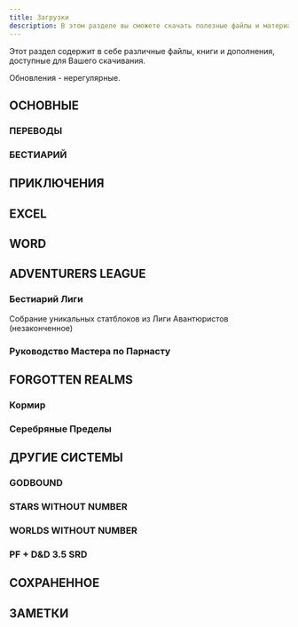 ```yaml
---
title: Загрузки
description: В этом разделе вы сможете скачать полезные файлы и материалы по D&D
---
```


Этот раздел содержит в себе различные файлы, книги и дополнения, доступные для Вашего скачивания.

Обновления - нерегулярные.

## ОСНОВНЫЕ

### ПЕРЕВОДЫ

<File file="LAZY_DM_RESOURCE_DOCUMENT_090.pdf" title="Ресурсный документ Ленивого Мастера (PDF)" />

<File file="LAZY_DM_RESOURCE_DOCUMENT_090.docx" title="Ресурсный документ Ленивого Мастера (DOCX)" />

### БЕСТИАРИЙ

<File
	file="PALANT%20GUIDE%20TO%20TACTICS%20-%20DROW%2007042022%20rev03.pdf"
	title="Дроу - тактика, информация, столкновения"
/>

<File
	file="ORCS%20-%20TACTICS%20ENCOUNTERS%20LORE%20-%20REV04%2017122022.pdf"
	title="Орки - тактика, информация, столкновения"
/>

<File file="Hobgoblins-encounters-2.pdf" title="Хобгоблины - тактика, информация, столкновения" />

## ПРИКЛЮЧЕНИЯ

<File file="remix_drakonyego_kusha_v_0_97.pdf" title="Драконий Куш - Ремикс Александриана" />

## EXCEL

<File file="healing-herbalism-generator.xls" title="ГЕНЕРАТОР ЛЕЧЕНИЯ И ГЕРБАЛИЗМА" />

## WORD

## ADVENTURERS LEAGUE

<File file="al-backgrounds-compendium-097.pdf" title="Собрание предысторий Лиги Авантюристов 0.97" />

<File file="al-backgrounds-compendium-101.pdf" title="Собрание предысторий Лиги Авантюристов 1.01" />

<File file="al-backgrounds-compendium-102.pdf" title="Собрание предысторий Лиги Авантюристов 1.02" />

<File file="al-backgrounds-compendium-110.pdf" title="Собрание предысторий Лиги Авантюристов 1.10" />

<File file="al-backgrounds-compendium-111.docx" title="Собрание предысторий Лиги Авантюристов 1.11 docx" />

<File
	file="al-compendium-of-al-backgrounds-rus-v.0.9.0.pdf"
	title="Собрание предысторий Лиги Авантюристов 0.90 (на русском языке)"
/>

<File
	file="al_backgrounds_rus_v1-0_1.pdf"
	title="Собрание предысторий Лиги Авантюристов 1.01 (на русском языке, r00t edition)"
/>

### Бестиарий Лиги

Собрание уникальных статблоков из Лиги Авантюристов (незаконченное)

<File file="al_tome_of_foes-v-0-6-3.pdf" title="Бестиарий Лиги Авантюристов" />

### Руководство Мастера по Парнасту

<File file="parnast.pdf" title="ПАРНАСТ В 1491 ЛД Описание города и основных персонажей в нем." />

<File file="parnast-master-guide-.pdf" title="Руководство Мастера по Парнасту" />

## FORGOTTEN REALMS

<File file="MULTIVERSE_CHRONOLOGY.pdf" title="Хронология Мультивселенной" />

### Кормир

<File file="cormyr-1493-dr-work-in-progress-issue-1.pdf" title="КОРМИР В 1493 ЛД" />

### Серебряные Пределы

<File file="silver-marches.pdf" title="Серебряные Пределы в 1493 ЛД" />

<File file="deadlymarches.docx" title="Смертельные Пределы в 1493 ЛД - docx" />

## ДРУГИЕ СИСТЕМЫ

### GODBOUND

<File file="godbound_free_ru_20191116.pdf" title="Godbound (бесплатная версия), перевод на русский" />

### STARS WITHOUT NUMBER

<File file="stars_without_number_rus_rus.pdf" title="Бесчисленные звезды" />

### WORLDS WITHOUT NUMBER

<File file="worlds-without-number-player-book.docx" title="Бесчисленные миры, книга игрока" />

### PF + D&D 3.5 SRD

<File
	file="sbornik-osnovnyh-pravil-versiya-0.82-rolevaya-igra-r-pathfinder.docx"
	title="Сборник основных правил (PF 1 like), v.0.82"
/>

## СОХРАНЕННОЕ

<File file="phb5e-alpha.pdf" title="Альфа версия Книги игрока" />

<File file="campaigncartographer3-rus-guide.pdf" title="Руководство по Campaign Cartographer 3+ на русском языке" />

<File file="mulmaster-city-guide.pdf" title="Описание Мулмастера (на английском)" />

<File file="5e_nautical_aderntures_v2.pdf" title="Правила для морских путешествий от Old Dungeon Master, версия 2" />

## ЗАМЕТКИ

<File file="basic-player-manual.pdf" title="Базовое руководство игрока" />

<File file="lance-troop-rules-draft-1.pdf" title="Заметка про правила отряда" />

<File
	file="eldritch-knight-095-beta-29052021.pdf"
	title="ЛУЧНИК ЗАКЛИНАТЕЛЬ [ELDRITCH 
ARCHER]"
/>

<File file="eldritch-knight-081-beta-29102020.pdf" title="Лучник и Рыцарь Заклинатели" />

<File file="rosette-stone-osr-hackandslash.pdf" title="Розетский камень OSR" />

<File
	file="palant-guide-to-exploration-v07-2021.pdf"
	title="Путешествие и исследование - РАСШИРЕННЫЕ ПРАВИЛА ПЯТОЙ РЕДАКЦИИ "
/>

<File
	file="palant-wilderness-survival-guide-v0995-11112022-rev12.pdf"
	title="Руководство Паланта по дикой местности, путешествиям и исследованию"
/>

<File file="Памятка - Игрокам - Как действовать.pdf" title="Памятка - Игрокам - Как действовать" />

<File file="Памятка_Игрокам_Как_действовать.pdf" title="Памятка - Игрокам - Как действовать" />

<File file="angry-gm-core-mechanic-rus.docx" title="ОСНОВНАЯ МЕХАНИКА ЗЛОГО ГМ-А" />

<File file="hexcrawl-rules-5e-alexandrian.pdf" title="Правила гекскраула для пятой редакции от Александриана" />

<File file="bgdia_primer_0.9.pdf" title="Праймер кампании Лиги Авантюристов Врата Балдура: Нисхождение в Авернус" />

<File
	file="palant-guide-item-crafting-chapter-2-additional-rules-v041-07122019.pdf"
	title="Старый черновик правил изготовления предметов"
/>

<File file="06_combat_rules_variant.docx" title="Старый черновик измененных правил сражения, в формате docx" />

<File
	file="06_combat_rules_variant_v.0.8_alpha.docx"
	title="Старый черновик измененных правил сражения версия 0.8, в формате docx"
/>

<File
	file="E5E_MARTIAL_TRADITIONS_SCHOOLS_TECHNIQUES_MANEUVERS_RUS_REV03_05052023.pdf"
	title="ВОИНСКИЕ ТРАДИЦИИ, БОЕВЫЕ ШКОЛЫ, ТЕХНИКИ, ПРИЕМЫ"
/>

<File
	file="06_combat_rules_variant_v.0.8_alpha.pdf"
	title="Старый черновик измененных правил сражения версия 0.8, в формате pdf"
/>

<File file="aethan-guide-to-seafaring-draft.pdf" title="Руководство Эйтана по мореплаванию, черновик" />

<File file="cdnd-5e-d0b8-osr.pdf" title="D&D 5e и OSR" />
